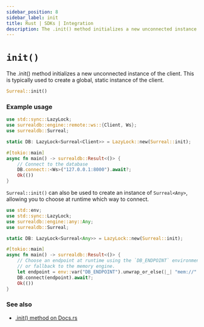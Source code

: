 ```yaml
---
sidebar_position: 8
sidebar_label: init
title: Rust | SDKs | Integration
description: The .init() method initializes a new unconnected instance.
---
```


# `init()`

The .init() method initializes a new unconnected instance of the client.
This is typically used to create a global, static instance of the client.

```rust title="Method Syntax"
Surreal::init()
```

### Example usage

```rust
use std::sync::LazyLock;
use surrealdb::engine::remote::ws::{Client, Ws};
use surrealdb::Surreal;

static DB: LazyLock<Surreal<Client>> = LazyLock::new(Surreal::init);

#[tokio::main]
async fn main() -> surrealdb::Result<()> {
    // Connect to the database
    DB.connect::<Ws>("127.0.0.1:8000").await?;
    Ok(())
}
```

`Surreal::init()` can also be used to create an instance of `Surreal<Any>`, allowing you to choose at runtime which way to connect.

```rust
use std::env;
use std::sync::LazyLock;
use surrealdb::engine::any::Any;
use surrealdb::Surreal;

static DB: LazyLock<Surreal<Any>> = LazyLock::new(Surreal::init);

#[tokio::main]
async fn main() -> surrealdb::Result<()> {
    // Choose an endpoint at runtime using the `DB_ENDPOINT` environment variable
    // or fallback to the memory engine.
    let endpoint = env::var("DB_ENDPOINT").unwrap_or_else(|_| "mem://".to_owned());
    DB.connect(endpoint).await?;
    Ok(())
}
```

### See also

* [.init() method on Docs.rs](https://docs.rs/surrealdb/latest/surrealdb/struct.Surreal.html#method.init)